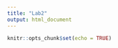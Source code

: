 ---
title: "Lab2"
output: html_document
---

```{r setup, include=FALSE}
knitr::opts_chunk$set(echo = TRUE)
```

